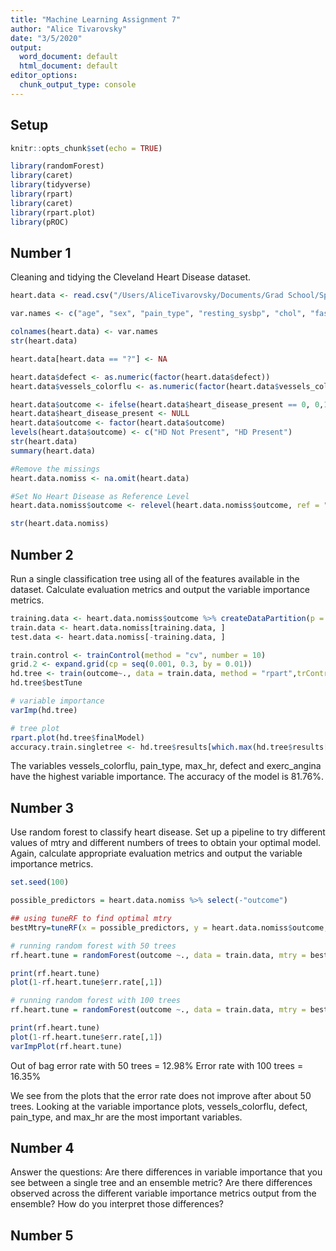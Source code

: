 ```yaml
---
title: "Machine Learning Assignment 7"
author: "Alice Tivarovsky"
date: "3/5/2020"
output: 
  word_document: default
  html_document: default
editor_options:
  chunk_output_type: console
---
```


## Setup
```r
knitr::opts_chunk$set(echo = TRUE)

library(randomForest)
library(caret)
library(tidyverse)
library(rpart)
library(caret)
library(rpart.plot)
library(pROC)

```

## Number 1

Cleaning and tidying the Cleveland Heart Disease dataset. 
```r
heart.data <- read.csv("/Users/AliceTivarovsky/Documents/Grad School/Spring 2020/Machine Learning/processed.cleveland.data", header = FALSE)

var.names <- c("age", "sex", "pain_type", "resting_sysbp", "chol", "fast_blsugar_gt120", "rest_ecg", "max_hr", "exerc_angina", "ST_depression", "ST_slope", "vessels_colorflu", "defect", "heart_disease_present")

colnames(heart.data) <- var.names
str(heart.data)

heart.data[heart.data == "?"] <- NA

heart.data$defect <- as.numeric(factor(heart.data$defect))
heart.data$vessels_colorflu <- as.numeric(factor(heart.data$vessels_colorflu))

heart.data$outcome <- ifelse(heart.data$heart_disease_present == 0, 0,1)
heart.data$heart_disease_present <- NULL
heart.data$outcome <- factor(heart.data$outcome)
levels(heart.data$outcome) <- c("HD Not Present", "HD Present")
str(heart.data)
summary(heart.data)

#Remove the missings
heart.data.nomiss <- na.omit(heart.data)

#Set No Heart Disease as Reference Level
heart.data.nomiss$outcome <- relevel(heart.data.nomiss$outcome, ref = "HD Not Present")

str(heart.data.nomiss)

```

## Number 2

Run a single classification tree using all of the features available in the dataset. Calculate evaluation metrics and output the variable importance metrics.

```r
training.data <- heart.data.nomiss$outcome %>% createDataPartition(p = 0.7, list = F)
train.data <- heart.data.nomiss[training.data, ]
test.data <- heart.data.nomiss[-training.data, ]

```


```r
train.control <- trainControl(method = "cv", number = 10)
grid.2 <- expand.grid(cp = seq(0.001, 0.3, by = 0.01))
hd.tree <- train(outcome~., data = train.data, method = "rpart",trControl = train.control, tuneGrid = grid.2)
hd.tree$bestTune

# variable importance
varImp(hd.tree)

# tree plot
rpart.plot(hd.tree$finalModel)
accuracy.train.singletree <- hd.tree$results[which.max(hd.tree$results[,"Accuracy"]), "Accuracy"]

```

The variables vessels_colorflu, pain_type, max_hr, defect and exerc_angina have the highest variable importance. The accuracy of the model is 81.76%. 


## Number 3

Use random forest to classify heart disease. Set up a pipeline to try different values of mtry and different numbers of trees to obtain your optimal model. Again, calculate appropriate evaluation metrics and output the variable importance metrics.

```r

set.seed(100)

possible_predictors = heart.data.nomiss %>% select(-"outcome")

## using tuneRF to find optimal mtry
bestMtry=tuneRF(x = possible_predictors, y = heart.data.nomiss$outcome, ntreeTry = 50, stepFactor = 1, improve=0.0001, trace=FALSE, plot=FALSE, doBest=FALSE)  

# running random forest with 50 trees
rf.heart.tune = randomForest(outcome ~., data = train.data, mtry = bestMtry, importance = TRUE, ntree = 50)

print(rf.heart.tune)
plot(1-rf.heart.tune$err.rate[,1])  

# running random forest with 100 trees
rf.heart.tune = randomForest(outcome ~., data = train.data, mtry = bestMtry, importance = TRUE, ntree = 100)

print(rf.heart.tune)
plot(1-rf.heart.tune$err.rate[,1])  
varImpPlot(rf.heart.tune)
```

Out of bag error rate with 50 trees = 12.98%
Error rate with 100 trees = 16.35%

We see from the plots that the error rate does not improve after about 50 trees. Looking at the variable importance plots, vessels_colorflu, defect, pain_type, and max_hr are the most important variables. 

## Number 4
Answer the questions: Are there differences in variable importance that you see between a single tree and an ensemble metric? Are there differences observed across the different variable importance metrics output from the ensemble? How do you interpret those differences?





## Number 5

